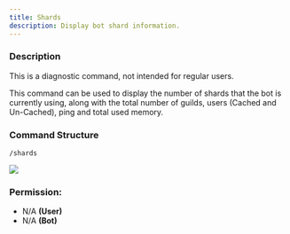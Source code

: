 ```yaml
---
title: Shards
description: Display bot shard information.
---
```


### Description

<Callout type="warning">This is a diagnostic command, not intended for regular users.</Callout>

This command can be used to display the number of shards that the bot is currently using, along with the total number of
guilds, users (Cached and Un-Cached), ping and total used memory.

### Command Structure

```
/shards
```

![](../../_assets/hJfIcbQ.png)

### **Permission:**

- N/A **(User)**
- N/A **(Bot)**
